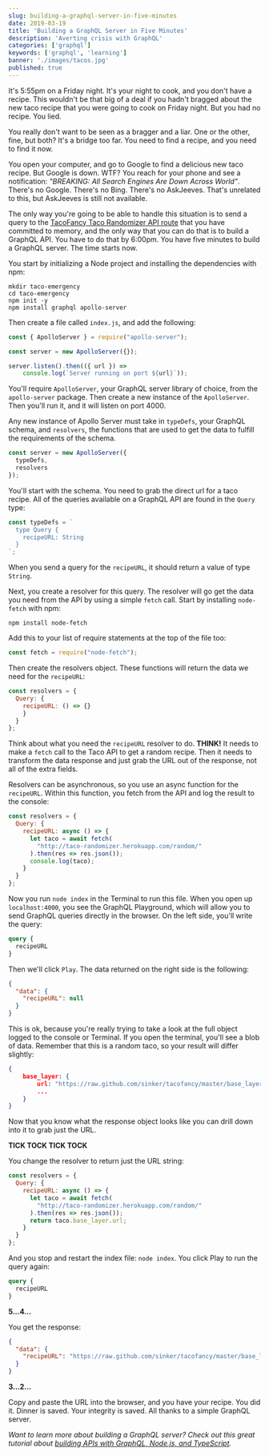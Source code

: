 ```yaml
---
slug: building-a-graphql-server-in-five-minutes
date: 2019-03-19
title: 'Building a GraphQL Server in Five Minutes'
description: 'Averting crisis with GraphQL'
categories: ['graphql']
keywords: ['graphql', 'learning']
banner: './images/tacos.jpg'
published: true
---
```

It's 5:55pm on a Friday night. It's your night to cook, and you don't have a recipe. This wouldn't be that big of a deal if you hadn't bragged about the new taco recipe that you were going to cook on Friday night. But you had no recipe. You lied.

You really don't want to be seen as a bragger and a liar. One or the other, fine, but both? It's a bridge too far. You need to find a recipe, and you need to find it now.

You open your computer, and go to Google to find a delicious new taco recipe. But Google is down. WTF? You reach for your phone and see a notification: _"BREAKING: All Search Engines Are Down Across World"_. There's no Google. There's no Bing. There's no AskJeeves. That's unrelated to this, but AskJeeves is still not available.

The only way you're going to be able to handle this situation is to send a query to the [TacoFancy Taco Randomizer API route](https://github.com/evz/tacofancy-api) that you have committed to memory, and the only way that you can do that is to build a GraphQL API. You have to do that by 6:00pm. You have five minutes to build a GraphQL server. The time starts now.

You start by initializing a Node project and installing the dependencies with npm:

```
mkdir taco-emergency
cd taco-emergency
npm init -y
npm install graphql apollo-server
```

Then create a file called `index.js`, and add the following:

```javascript
const { ApolloServer } = require("apollo-server");

const server = new ApolloServer({});

server.listen().then(({ url }) => 
    console.log(`Server running on port ${url}`));
```

You'll require `ApolloServer`, your GraphQL server library of choice, from the `apollo-server` package. Then create a new instance of the `ApolloServer`. Then you'll run it, and it will listen on port 4000.

Any new instance of Apollo Server must take in `typeDefs`, your GraphQL schema, and `resolvers`, the functions that are used to get the data to fulfill the requirements of the schema.

```javascript
const server = new ApolloServer({
  typeDefs,
  resolvers
});
```

You'll start with the schema. You need to grab the direct url for a taco recipe. All of the queries available on a GraphQL API are found in the `Query` type:

```javascript
const typeDefs = `
  type Query {
    recipeURL: String
  }
`;
```

When you send a query for the `recipeURL`, it should return a value of type `String`.

Next, you create a resolver for this query. The resolver will go get the data you need from the API by using a simple `fetch` call. Start by installing `node-fetch` with npm:

```
npm install node-fetch
```

Add this to your list of require statements at the top of the file too:

```javascript
const fetch = require("node-fetch");
```

Then create the resolvers object. These functions will return the data we need for the `recipeURL`:

```javascript
const resolvers = {
  Query: {
    recipeURL: () => {}
    }
  }
};
```

Think about what you need the `recipeURL` resolver to do. **THINK!** It needs to make a `fetch` call to the Taco API to get a random recipe. Then it needs to transform the data response and just grab the URL out of the response, not all of the extra fields.

Resolvers can be asynchronous, so you use an async function for the `recipeURL`. Within this function, you fetch from the API and log the result to the console:

```javascript
const resolvers = {
  Query: {
    recipeURL: async () => {
      let taco = await fetch(
        "http://taco-randomizer.herokuapp.com/random/"
      ).then(res => res.json());
      console.log(taco);
    }
  }
};
```

Now you run `node index` in the Terminal to run this file. When you open up `localhost:4000`, you see the GraphQL Playground, which will allow you to send GraphQL queries directly in the browser. On the left side, you'll write the query:

```graphql
query {
  recipeURL
}
```

Then we'll click `Play`. The data returned on the right side is the following:

```json
{
  "data": {
    "recipeURL": null
  }
}
```

This is ok, because you're really trying to take a look at the full object logged to the console or Terminal. If you open the terminal, you'll see a blob of data. Remember that this is a random taco, so your result will differ slightly:

```json
{
    base_layer: {
        url: "https://raw.github.com/sinker/tacofancy/master/base_layers/spaghetti_squash.md",
        ...
    }
}
```

Now that you know what the response object looks like you can drill down into it to grab just the URL.

**TICK TOCK TICK TOCK**

You change the resolver to return just the URL string:

```javascript
const resolvers = {
  Query: {
    recipeURL: async () => {
      let taco = await fetch(
        "http://taco-randomizer.herokuapp.com/random/"
      ).then(res => res.json());
      return taco.base_layer.url;
    }
  }
};
```

And you stop and restart the index file: `node index`. You click Play to run the query again:

```graphql
query {
  recipeURL
}
```

**5...4...**

You get the response:

```json
{
  "data": {
    "recipeURL": "https://raw.github.com/sinker/tacofancy/master/base_layers/bellpepper.md"
  }
}
```

**3...2...**

Copy and paste the URL into the browser, and you have your recipe. You did it. Dinner is saved. Your integrity is saved. All thanks to a simple GraphQL server.

*Want to learn more about building a GraphQL server? Check out this great tutorial about [building APIs with GraphQL, Node.js, and TypeScript](https://www.toptal.com/graphql/graphql-nodejs-api).*